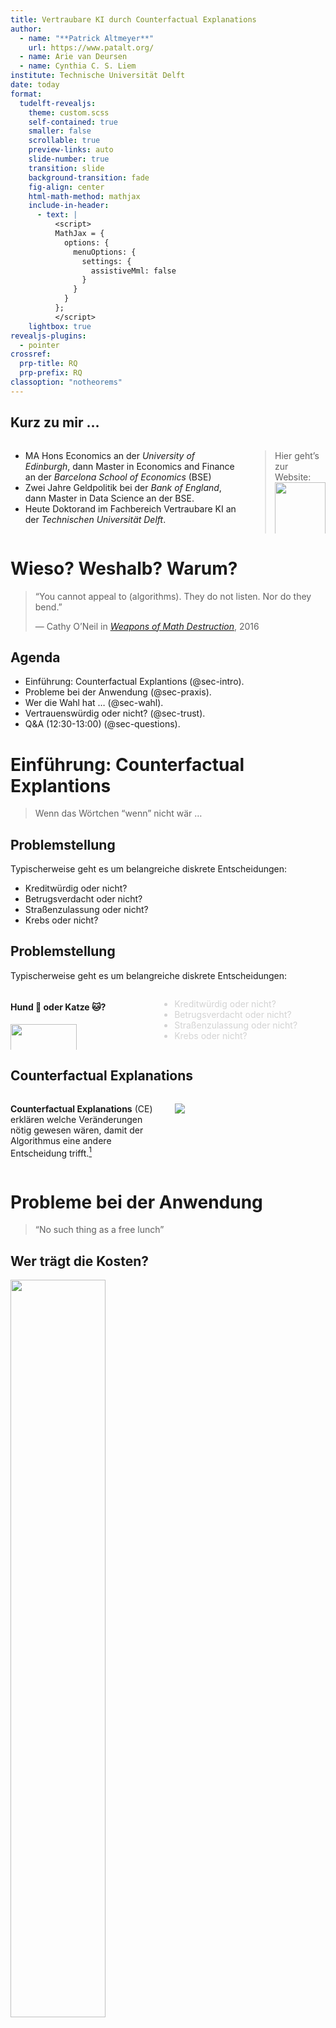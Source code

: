 ```yaml
---
title: Vertraubare KI durch Counterfactual Explanations
author: 
  - name: "**Patrick Altmeyer**"
    url: https://www.patalt.org/
  - name: Arie van Deursen
  - name: Cynthia C. S. Liem
institute: Technische Universität Delft
date: today
format: 
  tudelft-revealjs:
    theme: custom.scss
    self-contained: true
    smaller: false
    scrollable: true
    preview-links: auto
    slide-number: true
    transition: slide
    background-transition: fade
    fig-align: center
    html-math-method: mathjax
    include-in-header:
      - text: |
          <script>
          MathJax = {
            options: {
              menuOptions: {
                settings: {
                  assistiveMml: false
                }
              }
            }
          };
          </script>
    lightbox: true
revealjs-plugins:
  - pointer
crossref: 
  prp-title: RQ
  prp-prefix: RQ
classoption: "notheorems"
---
```


## Kurz zu mir ...

::::{.columns}::::
:::{.column width='75%'}
- MA Hons Economics an der *University of Edinburgh*, dann Master in Economics and Finance an der *Barcelona School of Economics* (BSE)
- Zwei Jahre Geldpolitik bei der *Bank of England*, dann Master in Data Science an der BSE.
- Heute Doktorand im Fachbereich Vertraubare KI an der *Technischen Universität Delft*.
:::
:::{.column width='25%'}
> Hier geht's zur Website:
> ![](/www/images/qr.png){width="100%" fig-align="center"}
:::
::::

# Wieso? Weshalb? Warum?

> “You cannot appeal to (algorithms). They do not listen. Nor do they bend.”
>
> — Cathy O'Neil in [*Weapons of Math Destruction*](https://en.wikipedia.org/wiki/Weapons_of_Math_Destruction), 2016

## Agenda 

::: {.incremental}

- Einführung: Counterfactual Explantions (@sec-intro).
- Probleme bei der Anwendung (@sec-praxis).
- Wer die Wahl hat ... (@sec-wahl).
- Vertrauenswürdig oder nicht? (@sec-trust).
- Q&A (12:30-13:00) (@sec-questions).
<!-- - **Papers**: @altmeyer2023endogenous, @altmeyer2023explaining, @altmeyer2023faithful, @hengst2024conformal, @altmeyer2024position -->

:::

# Einführung: Counterfactual Explantions {#sec-intro}

> Wenn das Wörtchen "wenn" nicht wär ...

## Problemstellung {auto-animate=true}

Typischerweise geht es um belangreiche diskrete Entscheidungen:

::: {.incremental}

- Kreditwürdig oder nicht?
- Betrugsverdacht oder nicht?
- Straßenzulassung oder nicht?
- Krebs oder nicht?

:::

## Problemstellung {auto-animate=true}

Typischerweise geht es um belangreiche diskrete Entscheidungen:

::::{.columns}::::
:::{.column width='45%'}
#### Hund 🐶 oder Katze 🐱?

![](www/class.png){width="70%" align="center"}
:::
:::{.column width='55%'}

::: {style="color: lightgrey;"}
- Kreditwürdig oder nicht?
- Betrugsverdacht oder nicht?
- Straßenzulassung oder nicht?
- Krebs oder nicht?
:::
:::
::::

## Counterfactual Explanations

::::{.columns}::::
:::{.column width='50%'}
**Counterfactual Explanations** (CE) erklären welche Veränderungen nötig gewesen wären, damit der Algorithmus eine andere Entscheidung trifft.^[Weitere einleitende Lektüre: Blog [post](https://www.patalt.org/blog/posts/individual-recourse-for-black-box-models/) oder 📜 @altmeyer2023explaining.]
:::
:::{.column width='50%'}
![](www/revise.gif)
:::
::::

# Probleme bei der Anwendung {#sec-praxis}

> "No such thing as a free lunch"

## Wer trägt die Kosten? 

![](www/bank_cartoon.png){width="55%" fig-align="center"}

::::{.columns}::::
:::{.column width='50%'}
Individuelle Kostenminimierung ist nicht immer optimal.^[Mehr zu dem Thema in unserem SaTML 📜 [@altmeyer2023endogenous].]
:::
:::{.column width='50%'}
![](www/poc.png){width="100%"}
:::
::::

# Wer die Wahl hat ... {#sec-wahl}

> ... hat meistens auch die Qual.

## Mangelnde Eindeutigkeit

::::{.columns}::::
:::{.column width='40%'}
- Erklärungen für Algorithmen sind selten eindeutig.

- Diversität kann sogar erwünschlich sein [@mothilal2020explaining].
:::
:::{.column width='60%'}

![Diverse Erklärungen durch CE. Quelle: @altmeyer2023explaining.](www/ce_intro.png){fig-align="center"}

:::
::::


## Viele Bedürfnisse

::: {.incremental}

- **Proximität**: individuelle Kostenminimierung [@wachter2017counterfactual].
- **Umsetzbarkeit**: nicht alle Veränderungen sind möglich [@ustun2019actionable].
- **Robustheit**: Erklärungen sollten auch morgen noch gültig sein [@upadhyay2021robust; @slack2021counterfactual; @pawelczyk2022probabilistically].
- **Plausibilität**: nicht alle Veränderungen sind plausibel [@joshi2019realistic; @poyiadzi2020face].

:::

# Vertrauenswürdig oder nicht? {#sec-trust}

> Nicht alles, was gut aussieht, ist auch wirklich gut.

## Pick your Poison

Alle Erklärungen in @fig-cf-example sind gültig. 

> Welche nehmen wir?

![Aus 9 wird 7: CEs für einen Bildklassifikator generiert durch *Wachter* [@wachter2017counterfactual], *Schut* [@schut2021generating] and *REVISE* [@joshi2019realistic].](www/mnist_motivation.png){#fig-cf-example width="80%"}

## Treue trumpft Plausibilität

::::{.columns}::::
:::{.column width='30%'}
![*ECCCos* für MLP (a), Ensemble (b), JEM (c), JEM Ensemble (d).](www/mnist_eccco.png){#fig-mnist-eccco width="75%"}
:::
:::{.column width='70%'}
*ECCCo* generiert CE die^[Mehr zum Thema in unserem AAAI 📜 [@altmeyer2024faithful].]

- Qualität treu repräsentiert (@fig-mnist-eccco).
- Plausibilität erreicht (@fig-mnist-benchmark).

![Ergebnisse für verschiedene Generatoren (from 3 to 5).](www/mnist_benchmark.png){#fig-mnist-benchmark width="100%"}
:::
::::

## Robustheit fördert Erklärbarkeit

Mehrere Bachelorarbeiten, die untersuchen welche Methoden die Qualität von Modellen verbessern.

::::{.columns}::::
:::{.column width='40%'}
Vorallem *Aversarial Training* scheint zu helfen (@fig-at)^[Mehr zum Thema in Rithik Appachi's [Thesis](https://resolver.tudelft.nl/uuid:47786bb4-ae24-4972-94a0-1bd18d756486).].

![](/www/images/panda.png)
:::
:::{.column width='60%'}
![ECCCos für standard Model (mitte) und Model mit *Aversarial Training* (rechts).](/www/images/rithik_ce.png){#fig-at}
:::
::::

## Weitere Themen

::: {.incremental}

- **Forschung**: Können wir CE schon während des Trainings verwenden?
- **Open-Source**: Unser open-source Ökosystem for Trustworthy AI in Julia ([Taija](https://www.taija.org/)) wächst

:::

::::{.columns}::::
:::{.column width='50%'}
::: {.incremental}
  - Counterfactual Explanations
  - Conformal Prediction
  - Bayesian Deep Learning
:::
:::
:::{.column width='50%'}
::: {.incremental}
  - Joint Energy Models
  - Adversarial Robustness 
  - ...
:::
:::
::::

# Fragen? {#sec-questions}

## References {.scrollable .smaller}


